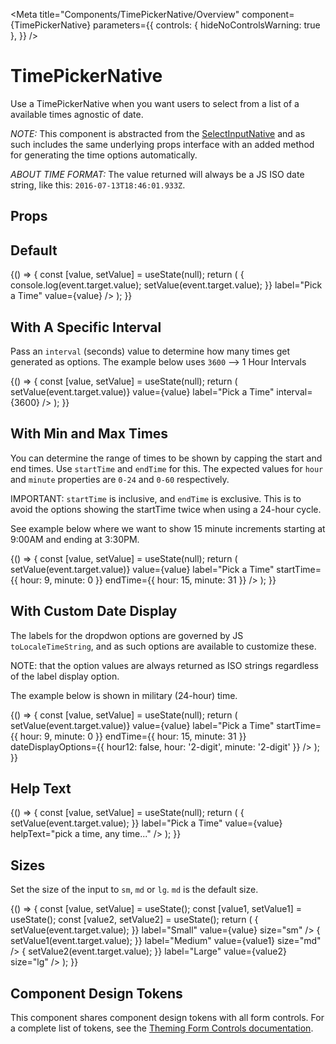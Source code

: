 
<Meta
  title="Components/TimePickerNative/Overview"
  component={TimePickerNative}
  parameters={{
    controls: { hideNoControlsWarning: true },
  }}
/>

# TimePickerNative

Use a TimePickerNative when you want users to select from a list of a available times agnostic of date.

_NOTE:_ This component is abstracted from the [SelectInputNative](?path=/docs/components-selectinputnative-overview--default-story)
and as such includes the same underlying props interface with an added method for generating the time options automatically.

_ABOUT TIME FORMAT:_ The value returned will always be a JS ISO date string, like this: `2016-07-13T18:46:01.933Z`.

## Props

<ArgsTable of={TimePickerNative} />

## Default

<Canvas>
  <Story name="Default">
    {() => {
      const [value, setValue] = useState(null);
      return (
        <Box>
          <TimePickerNative
            id="defaultTimePickerNative"
            name="defaultTimePickerNative"
            onChange={event => {
              console.log(event.target.value);
              setValue(event.target.value);
            }}
            label="Pick a Time"
            value={value}
          />
        </Box>
      );
    }}
  </Story>
</Canvas>

## With A Specific Interval

Pass an `interval` (seconds) value to determine how many times get generated as options.
The example below uses `3600` --> 1 Hour Intervals

<Canvas>
  <Story name="With Interval">
    {() => {
      const [value, setValue] = useState(null);
      return (
        <Box>
          <TimePickerNative
            id="intervalTimePickerNative"
            name="intervalTimePickerNative"
            onChange={event => setValue(event.target.value)}
            value={value}
            label="Pick a Time"
            interval={3600}
          />
        </Box>
      );
    }}
  </Story>
</Canvas>

## With Min and Max Times

You can determine the range of times to be shown by capping the start and end times.
Use `startTime` and `endTime` for this. The expected values for `hour` and `minute` properties
are `0-24` and `0-60` respectively.

IMPORTANT: `startTime` is inclusive, and `endTime` is exclusive. This is to avoid
the options showing the startTime twice when using a 24-hour cycle.

See example below where we want to show 15 minute increments starting at 9:00AM and ending at 3:30PM.

<Canvas>
  <Story name="With Start and End">
    {() => {
      const [value, setValue] = useState(null);
      return (
        <Box>
          <TimePickerNative
            id="startEnd"
            name="startEnd"
            onChange={event => setValue(event.target.value)}
            value={value}
            label="Pick a Time"
            startTime={{ hour: 9, minute: 0 }}
            endTime={{ hour: 15, minute: 31 }}
          />
        </Box>
      );
    }}
  </Story>
</Canvas>

## With Custom Date Display

The labels for the dropdwon options are governed by JS `toLocaleTimeString`, and as such
options are available to customize these.

NOTE: that the option values are always returned as ISO strings regardless of the label display option.

The example below is shown in military (24-hour) time.

<Canvas>
  <Story name="With Custom Date">
    {() => {
      const [value, setValue] = useState(null);
      return (
        <Box>
          <TimePickerNative
            id="customDate"
            name="customDate"
            onChange={event => setValue(event.target.value)}
            value={value}
            label="Pick a Time"
            startTime={{ hour: 9, minute: 0 }}
            endTime={{ hour: 15, minute: 31 }}
            dateDisplayOptions={{ hour12: false, hour: '2-digit', minute: '2-digit' }}
          />
        </Box>
      );
    }}
  </Story>
</Canvas>

## Help Text

<Canvas>
  <Story name="Help Text">
    {() => {
      const [value, setValue] = useState(null);
      return (
        <Box>
          <TimePickerNative
            id="helpText"
            name="helpText"
            onChange={event => {
              setValue(event.target.value);
            }}
            label="Pick a Time"
            value={value}
            helpText="pick a time, any time..."
          />
        </Box>
      );
    }}
  </Story>
</Canvas>

## Sizes

Set the size of the input to `sm`, `md` or `lg`. `md` is the default size.

<Canvas>
  <Story name="Size">
    {() => {
      const [value, setValue] = useState();
      const [value1, setValue1] = useState();
      const [value2, setValue2] = useState();
      return (
        <Box gap="md">
          <TimePickerNative
            id="smTimePickerNative"
            name="smTimePickerNative"
            onChange={event => {
              setValue(event.target.value);
            }}
            label="Small"
            value={value}
            size="sm"
          />
          <TimePickerNative
            id="mdTimePickerNative"
            name="mdTimePickerNative"
            onChange={event => {
              setValue1(event.target.value);
            }}
            label="Medium"
            value={value1}
            size="md"
          />
          <TimePickerNative
            id="lgTimePickerNative"
            name="lgTimePickerNative"
            onChange={event => {
              setValue2(event.target.value);
            }}
            label="Large"
            value={value2}
            size="lg"
          />
        </Box>
      );
    }}
  </Story>
</Canvas>

## Component Design Tokens

This component shares component design tokens with all form controls. For a complete list of tokens, see the [Theming Form Controls documentation](/docs/theming-form-controls--custom-theme-form).
